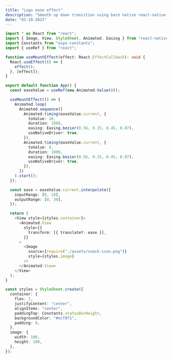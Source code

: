 ```yaml
---
title: "Logo ease effect"
description: "Smooth up down transition using bare native react-native animations api"
date: "01-18-2023"
---
```


<CodeTitle title="app.tsx" lang="tsx" />

```ts
import * as React from "react";
import { Image, View, StyleSheet, Animated, Easing } from "react-native";
import Constants from "expo-constants";
import { useRef } from "react";

function useMountEffect(effect: React.EffectCallback): void {
  React.useEffect(() => {
    effect();
  }, [effect]);
}

export default function App() {
  const easeValue = useRef(new Animated.Value(0));

  useMountEffect(() => {
    Animated.loop(
      Animated.sequence([
        Animated.timing(easeValue.current, {
          toValue: 10,
          duration: 1000,
          easing: Easing.bezier(0.56, 0.15, 0.45, 0.87),
          useNativeDriver: true,
        }),
        Animated.timing(easeValue.current, {
          toValue: 0,
          duration: 1000,
          easing: Easing.bezier(0.56, 0.15, 0.45, 0.87),
          useNativeDriver: true,
        }),
      ])
    ).start();
  });

  const ease = easeValue.current.interpolate({
    inputRange: [0, 10],
    outputRange: [0, 30],
  });

  return (
    <View style={styles.container}>
      <Animated.View
        style={{
          transform: [{ translateY: ease }],
        }}
      >
        <Image
          source={require("./assets/snack-icon.png")}
          style={styles.image}
        />
      </Animated.View>
    </View>
  );
}

const styles = StyleSheet.create({
  container: {
    flex: 1,
    justifyContent: "center",
    alignItems: "center",
    paddingTop: Constants.statusBarHeight,
    backgroundColor: "#ecf0f1",
    padding: 8,
  },
  image: {
    width: 100,
    height: 100,
  },
});
```
